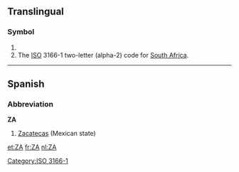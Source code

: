 {{also|Appendix:Variations of "za"}}
==Translingual==

===Symbol===
{{infl|mul|symbol}}

# {{SI-unit-abb|zetta|ampere|[[electrical current]]}}
# The [[ISO]] 3166-1 two-letter (alpha-2) code for [[South Africa]].

[[Category:ISO 3166-1]]
----

==Spanish==

===Abbreviation===
'''ZA'''

# [[Zacatecas]] (Mexican state)

[[et:ZA]]
[[fr:ZA]]
[[nl:ZA]]